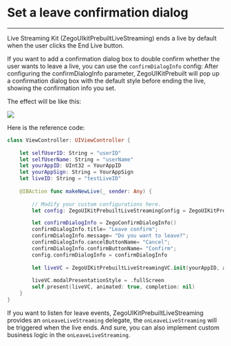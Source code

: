 # Set a leave confirmation dialog

- - -


Live Streaming Kit (ZegoUIkitPrebuiltLiveStreaming) ends a live by default when the user clicks the End Live button.

If you want to add a confirmation dialog box to double confirm whether the user wants to leave a live, you can use the `confirmDialogInfo` config: After configuring the confirmDialogInfo parameter, ZegoUIKitPrebuilt will pop up a confirmation dialog box with the default style before ending the live, showing the confirmation info you set.

The effect will be like this:

<Frame width="30%" height="auto" caption="">
  <img src="https://storage.zego.im/sdk-doc/Pics/ZegoUIKit/live/live_confirm.gif" />
</Frame> 

Here is the reference code:

```swift
class ViewController: UIViewController {
    
    let selfUserID: String = "userID" 
    let selfUserName: String = "userName"
    let yourAppID: UInt32 = YourAppID
    let yourAppSign: String = YourAppSign
    let liveID: String = "testLiveID"
    
    @IBAction func makeNewLive(_ sender: Any) {
        
        // Modify your custom configurations here.
        let config: ZegoUIKitPrebuiltLiveStreamingConfig = ZegoUIKitPrebuiltLiveStreamingConfig.host()

        let confirmDialogInfo = ZegoConfirmDialogInfo()
        confirmDialogInfo.title= "Leave confirm";
        confirmDialogInfo.message= "Do you want to leave?";
        confirmDialogInfo.cancelButtonName= "Cancel";
        confirmDialogInfo.confirmButtonName= "Confirm";
        config.confirmDialogInfo = confirmDialogInfo
        
        let liveVC = ZegoUIKitPrebuiltLiveStreamingVC.init(yourAppID, appSign: yourAppSign, userID: selfUserID, userName: self.selfUserName ?? "", liveID: liveID, config: config)
        
        liveVC.modalPresentationStyle = .fullScreen
        self.present(liveVC, animated: true, completion: nil)
    }
}
```

If you want to listen for leave events,  ZegoUIKitPrebuiltLiveStreaming provides an `onLeaveLiveStreaming` delegate, the `onLeaveLiveStreaming` will be triggered when the live ends. And sure, you can also implement custom business logic in the `onLeaveLiveStreaming`.
